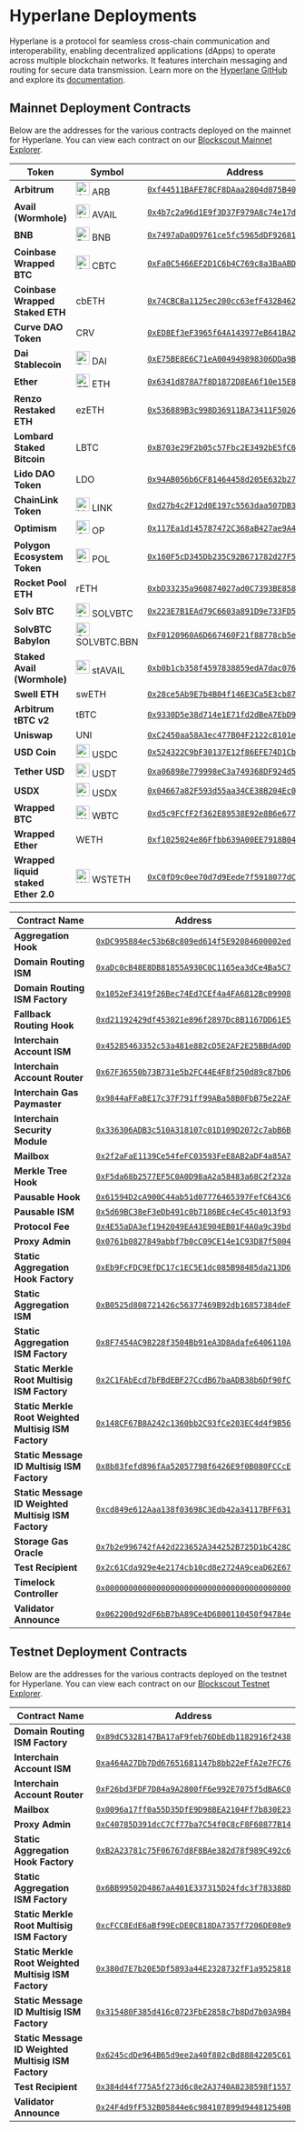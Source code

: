 # Hyperlane Deployments

Hyperlane is a protocol for seamless cross-chain communication and interoperability, enabling decentralized applications (dApps) to operate across multiple blockchain networks. It features interchain messaging and routing for secure data transmission. Learn more on the [Hyperlane GitHub](https://github.com/hyperlane-xyz) and explore its [documentation](https://docs.hyperlane.xyz/).

## Mainnet Deployment Contracts

Below are the addresses for the various contracts deployed on the mainnet for Hyperlane. You can view each contract on our [Blockscout Mainnet Explorer](https://explorer.tangle.tools/).

| Token                                    | Symbol | Address                                                                                                                          |
| ---------------------------------------------------- | ------ | -------------------------------------------------------------------------------------------------------------------------------- |
| **Arbitrum**                                 | <span className="flex items-center gap-1"><img src="/icons/arb.svg" alt="ARB" width="24" height="24" /> ARB</span>    | [`0xf44511BAFE78CF8DAaa2804d075B40DEFFFe63b2`](https://explorer.tangle.tools/address/0xf44511BAFE78CF8DAaa2804d075B40DEFFFe63b2) |
| **Avail (Wormhole)**                                 | <span className="flex items-center gap-1"><img src="/icons/avail.svg" alt="AVAIL" width="24" height="24" /> AVAIL</span>  | [`0x4b7c2a96d1E9f3D37F979A8c74e17d53473fbf40`](https://explorer.tangle.tools/address/0x4b7c2a96d1E9f3D37F979A8c74e17d53473fbf40) |
| **BNB**                                 | <span className="flex items-center gap-1"><img src="/icons/bnb.svg" alt="BNB" width="24" height="24" /> BNB</span>  | [`0x7497aDa0D9761ce5fc5965dDF926810BEfDDEA4d`](https://explorer.tangle.tools/address/0x7497aDa0D9761ce5fc5965dDF926810BEfDDEA4d) |
| **Coinbase Wrapped BTC**                                 | <span className="flex items-center gap-1"><img src="/icons/cbbtc.svg" alt="CBTC" width="24" height="24" /> CBTC</span>  | [`0xFa0C5466EF2D1C6b4C769c8a3BaABD9e9107a6f7`](https://explorer.tangle.tools/address/0xFa0C5466EF2D1C6b4C769c8a3BaABD9e9107a6f7) |
| **Coinbase Wrapped Staked ETH**                                 | cbETH   | [`0x74CBCBa1125ec200cc63efF432B462A084E557cc`](https://explorer.tangle.tools/address/0x74CBCBa1125ec200cc63efF432B462A084E557cc) |
| **Curve DAO Token**                                 | CRV    | [`0xED8Ef3eF3965f64A143977eB641BA2212DCfC96e`](https://explorer.tangle.tools/address/0xED8Ef3eF3965f64A143977eB641BA2212DCfC96e) |
| **Dai Stablecoin**                                 | <span className="flex items-center gap-1"><img src="/icons/dai.svg" alt="DAI" width="24" height="24" /> DAI</span>  | [`0xE75BE8E6C71eA004949898306DDa9BD59Cc2b0dC`](https://explorer.tangle.tools/address/0xE75BE8E6C71eA004949898306DDa9BD59Cc2b0dC) |
| **Ether**                                 | <span className="flex items-center gap-1"><img src="/icons/eth.svg" alt="ETH" width="24" height="24" /> ETH</span>  | [`0x6341d878A7f8D1872D8EA6f10e15E89692DC7cd7`](https://explorer.tangle.tools/address/0x6341d878A7f8D1872D8EA6f10e15E89692DC7cd7) |
| **Renzo Restaked ETH**                                 | ezETH   | [`0x536889B3c998D36911BA73411F502662B0754684`](https://explorer.tangle.tools/address/0x536889B3c998D36911BA73411F502662B0754684) |
| **Lombard Staked Bitcoin**                                 | LBTC   | [`0xB703e29F2b05c57Fbc2E3492bE5fC6Db62CE3188`](https://explorer.tangle.tools/address/0xB703e29F2b05c57Fbc2E3492bE5fC6Db62CE3188) |
| **Lido DAO Token**                                 | LDO    | [`0x94AB056b6CF81464458d205E632b2757A311E821`](https://explorer.tangle.tools/address/0x94AB056b6CF81464458d205E632b2757A311E821) |
| **ChainLink Token**                                 | <span className="flex items-center gap-1"><img src="/icons/link.svg" alt="LINK" width="24" height="24" /> LINK</span>  | [`0xd27b4c2F12d0E197c5563daa507DB31c5994180D`](https://explorer.tangle.tools/address/0xd27b4c2F12d0E197c5563daa507DB31c5994180D) |
| **Optimism**                                 | <span className="flex items-center gap-1"><img src="/icons/op.svg" alt="OP" width="24" height="24" /> OP</span>  | [`0x117Ea1d145787472C368aB427ae9A4B0b5B8CEe9`](https://explorer.tangle.tools/address/0x117Ea1d145787472C368aB427ae9A4B0b5B8CEe9) |
| **Polygon Ecosystem Token**                                 | <span className="flex items-center gap-1"><img src="/icons/pol.svg" alt="POL" width="24" height="24" /> POL</span>  | [`0x160F5cD345Db235C92B671782d27F5aA6F2f31EB`](https://explorer.tangle.tools/address/0x160F5cD345Db235C92B671782d27F5aA6F2f31EB) |
| **Rocket Pool ETH**                                 | rETH   | [`0xbD33235a960874027ad0C7393BE8583572EE2f5b`](https://explorer.tangle.tools/address/0xbD33235a960874027ad0C7393BE8583572EE2f5b) |
| **Solv BTC**                                 | <span className="flex items-center gap-1"><img src="/icons/solvbtc.svg" alt="SOLVBTC" width="24" height="24" /> SOLVBTC</span>  | [`0x223E7B1EAd79C6603a891D9e733FD5ADD1044dd1`](https://explorer.tangle.tools/address/0x223E7B1EAd79C6603a891D9e733FD5ADD1044dd1) |
| **SolvBTC Babylon**                                 | <span className="flex items-center gap-1"><img src="/icons/solvbtc.svg" alt="SOLVBTC" width="24" height="24" /> SOLVBTC.BBN</span>  | [`0xF0120960A6D667460F21f88778cb5e44cb90Ac3d`](https://explorer.tangle.tools/address/0xF0120960A6D667460F21f88778cb5e44cb90Ac3d) |
| **Staked Avail (Wormhole)**                                 | <span className="flex items-center gap-1"><img src="/icons/stavail.svg" alt="stAVAIL" width="24" height="24" /> stAVAIL</span>  | [`0xb0b1cb358f4597838859edA7dac076ada0E8aA34`](https://explorer.tangle.tools/address/0xb0b1cb358f4597838859edA7dac076ada0E8aA34) |
| **Swell ETH**                                | swETH  | [`0x28ce5Ab9E7b4B04f146E3Ca5E3cb87D7b07d5497`](https://explorer.tangle.tools/address/0x28ce5Ab9E7b4B04f146E3Ca5E3cb87D7b07d5497) |
| **Arbitrum tBTC v2**                                 | tBTC   | [`0x9330D5e38d714e1E71fd2dBeA7EbD98f13E4E241`](https://explorer.tangle.tools/address/0x9330D5e38d714e1E71fd2dBeA7EbD98f13E4E241) |
| **Uniswap**                                 | UNI   | [`0xC2450aa58A3ec477B04F2122c8101eE6bdcC3A82`](https://explorer.tangle.tools/address/0xC2450aa58A3ec477B04F2122c8101eE6bdcC3A82) |
| **USD Coin** | <span className="flex items-center gap-1"><img src="/icons/usdc.svg" alt="USDC" width="24" height="24" /> USDC</span> | [`0x524322C9bF30137E12f86EFE74D1Cba05f4126Fa`](https://explorer.tangle.tools/address/0x524322C9bF30137E12f86EFE74D1Cba05f4126Fa) |
| **Tether USD**                                 | <span className="flex items-center gap-1"><img src="/icons/usdt.svg" alt="USDT" width="24" height="24" /> USDT</span>   | [`0xa06898e779998eC3a749368DF924d5b94C2465b4`](https://explorer.tangle.tools/address/0xa06898e779998eC3a749368DF924d5b94C2465b4) |
| **USDX**                                 | <span className="flex items-center gap-1"><img src="/icons/usdx.svg" alt="USDX" width="24" height="24" /> USDX</span>   | [`0x04667a82F593d55aa34CE38B204Ec0Fdc54cDe0C`](https://explorer.tangle.tools/address/0x04667a82F593d55aa34CE38B204Ec0Fdc54cDe0C) |
| **Wrapped BTC**                                 | <span className="flex items-center gap-1"><img src="/icons/wbtc.svg" alt="WBTC" width="24" height="24" /> WBTC</span> | [`0xd5c9FCfF2f362E89538E92e8B6e677571E11C1e7`](https://explorer.tangle.tools/address/0xd5c9FCfF2f362E89538E92e8B6e677571E11C1e7) |
| **Wrapped Ether**                                 | WETH   | [`0xf1025024e86Ffbb639A00EE7918B0411eE4B7e52`](https://explorer.tangle.tools/address/0xf1025024e86Ffbb639A00EE7918B0411eE4B7e52) |
| **Wrapped liquid staked Ether 2.0**                                 | <span className="flex items-center gap-1"><img src="/icons/wsteth.svg" alt="WSTETH" width="24" height="24" /> WSTETH</span>  | [`0xC0fD9c0ee70d7d9Eede7f5918077dC506aF95E48`](https://explorer.tangle.tools/address/0xC0fD9c0ee70d7d9Eede7f5918077dC506aF95E48) |

| Contract Name                                        | Address                                                                                                                          |
| ---------------------------------------------------- | -------------------------------------------------------------------------------------------------------------------------------- |
| **Aggregation Hook**                                 | [`0xDC995884ec53b6Bc809ed614f5E92084600002ed`](https://explorer.tangle.tools/address/0xDC995884ec53b6Bc809ed614f5E92084600002ed) |
| **Domain Routing ISM**                               | [`0xaDc0cB48E8DB81855A930C0C1165ea3dCe4Ba5C7`](https://explorer.tangle.tools/address/0xaDc0cB48E8DB81855A930C0C1165ea3dCe4Ba5C7) |
| **Domain Routing ISM Factory**                       | [`0x1052eF3419f26Bec74Ed7CEf4a4FA6812Bc09908`](https://explorer.tangle.tools/address/0x1052eF3419f26Bec74Ed7CEf4a4FA6812Bc09908) |
| **Fallback Routing Hook**                            | [`0xd21192429df453021e896f2897Dc8B1167DD61E5`](https://explorer.tangle.tools/address/0xd21192429df453021e896f2897Dc8B1167DD61E5) |
| **Interchain Account ISM**                           | [`0x45285463352c53a481e882cD5E2AF2E25BBdAd0D`](https://explorer.tangle.tools/address/0x45285463352c53a481e882cD5E2AF2E25BBdAd0D) |
| **Interchain Account Router**                        | [`0x67F36550b73B731e5b2FC44E4F8f250d89c87bD6`](https://explorer.tangle.tools/address/0x67F36550b73B731e5b2FC44E4F8f250d89c87bD6) |
| **Interchain Gas Paymaster**                         | [`0x9844aFFaBE17c37F791ff99ABa58B0FbB75e22AF`](https://explorer.tangle.tools/address/0x9844aFFaBE17c37F791ff99ABa58B0FbB75e22AF) |
| **Interchain Security Module**                       | [`0x336306ADB3c510A318107c01D109D2072c7abB6B`](https://explorer.tangle.tools/address/0x336306ADB3c510A318107c01D109D2072c7abB6B) |
| **Mailbox**                                          | [`0x2f2aFaE1139Ce54feFC03593FeE8AB2aDF4a85A7`](https://explorer.tangle.tools/address/0x2f2aFaE1139Ce54feFC03593FeE8AB2aDF4a85A7) |
| **Merkle Tree Hook**                                 | [`0xF5da68b2577EF5C0A0D98aA2a58483a68C2f232a`](https://explorer.tangle.tools/address/0xF5da68b2577EF5C0A0D98aA2a58483a68C2f232a) |
| **Pausable Hook**                                    | [`0x61594D2cA900C44ab51d07776465397FefC643C6`](https://explorer.tangle.tools/address/0x61594D2cA900C44ab51d07776465397FefC643C6) |
| **Pausable ISM**                                     | [`0x5d69BC38eF3eDb491c0b7186BEc4eC45c4013f93`](https://explorer.tangle.tools/address/0x5d69BC38eF3eDb491c0b7186BEc4eC45c4013f93) |
| **Protocol Fee**                                     | [`0x4E55aDA3ef1942049EA43E904EB01F4A0a9c39bd`](https://explorer.tangle.tools/address/0x4E55aDA3ef1942049EA43E904EB01F4A0a9c39bd) |
| **Proxy Admin**                                      | [`0x0761b0827849abbf7b0cC09CE14e1C93D87f5004`](https://explorer.tangle.tools/address/0x0761b0827849abbf7b0cC09CE14e1C93D87f5004) |
| **Static Aggregation Hook Factory**                  | [`0xEb9FcFDC9EfDC17c1EC5E1dc085B98485da213D6`](https://explorer.tangle.tools/address/0xEb9FcFDC9EfDC17c1EC5E1dc085B98485da213D6) |
| **Static Aggregation ISM**                           | [`0xB0525d808721426c56377469B92db16857384deF`](https://explorer.tangle.tools/address/0xB0525d808721426c56377469B92db16857384deF) |
| **Static Aggregation ISM Factory**                   | [`0x8F7454AC98228f3504Bb91eA3D8Adafe6406110A`](https://explorer.tangle.tools/address/0x8F7454AC98228f3504Bb91eA3D8Adafe6406110A) |
| **Static Merkle Root Multisig ISM Factory**          | [`0x2C1FAbEcd7bFBdEBF27CcdB67baADB38b6Df90fC`](https://explorer.tangle.tools/address/0x2C1FAbEcd7bFBdEBF27CcdB67baADB38b6Df90fC) |
| **Static Merkle Root Weighted Multisig ISM Factory** | [`0x148CF67B8A242c1360bb2C93fCe203EC4d4f9B56`](https://explorer.tangle.tools/address/0x148CF67B8A242c1360bb2C93fCe203EC4d4f9B56) |
| **Static Message ID Multisig ISM Factory**           | [`0x8b83fefd896fAa52057798f6426E9f0B080FCCcE`](https://explorer.tangle.tools/address/0x8b83fefd896fAa52057798f6426E9f0B080FCCcE) |
| **Static Message ID Weighted Multisig ISM Factory**  | [`0xcd849e612Aaa138f03698C3Edb42a34117BFF631`](https://explorer.tangle.tools/address/0xcd849e612Aaa138f03698C3Edb42a34117BFF631) |
| **Storage Gas Oracle**                               | [`0x7b2e996742fA42d223652A344252B725D1bC428C`](https://explorer.tangle.tools/address/0x7b2e996742fA42d223652A344252B725D1bC428C) |
| **Test Recipient**                                   | [`0x2c61Cda929e4e2174cb10cd8e2724A9ceaD62E67`](https://explorer.tangle.tools/address/0x2c61Cda929e4e2174cb10cd8e2724A9ceaD62E67) |
| **Timelock Controller**                              | [`0x0000000000000000000000000000000000000000`](https://explorer.tangle.tools/address/0x0000000000000000000000000000000000000000) |
| **Validator Announce**                               | [`0x062200d92dF6bB7bA89Ce4D6800110450f94784e`](https://explorer.tangle.tools/address/0x062200d92dF6bB7bA89Ce4D6800110450f94784e) |

## Testnet Deployment Contracts

Below are the addresses for the various contracts deployed on the testnet for Hyperlane. You can view each contract on our [Blockscout Testnet Explorer](https://testnet-explorer.tangle.tools/).

| Contract Name                                        | Address                                                                                                                                  |
| ---------------------------------------------------- | ---------------------------------------------------------------------------------------------------------------------------------------- |
| **Domain Routing ISM Factory**                       | [`0x89dC5328147BA17aF9feb76DbEdb1182916f2438`](https://testnet-explorer.tangle.tools/address/0x89dC5328147BA17aF9feb76DbEdb1182916f2438) |
| **Interchain Account ISM**                           | [`0xa464A27Db7Dd67651681147b8bb22eFfA2e7FC76`](https://testnet-explorer.tangle.tools/address/0xa464A27Db7Dd67651681147b8bb22eFfA2e7FC76) |
| **Interchain Account Router**                        | [`0xF26bd3FDF7D84a9A2800fF6e992E7075f5dBA6C0`](https://testnet-explorer.tangle.tools/address/0xF26bd3FDF7D84a9A2800fF6e992E7075f5dBA6C0) |
| **Mailbox**                                          | [`0x0096a17ff0a55D35DfE9D98BEA2104Ff7b830E23`](https://testnet-explorer.tangle.tools/address/0x0096a17ff0a55D35DfE9D98BEA2104Ff7b830E23) |
| **Proxy Admin**                                      | [`0xC40785D391dcC7Cf77ba7C54f0C8cF8F60877B14`](https://testnet-explorer.tangle.tools/address/0xC40785D391dcC7Cf77ba7C54f0C8cF8F60877B14) |
| **Static Aggregation Hook Factory**                  | [`0xB2A23781c75F06767d8F8BAe382d78f989C492c6`](https://testnet-explorer.tangle.tools/address/0xB2A23781c75F06767d8F8BAe382d78f989C492c6) |
| **Static Aggregation ISM Factory**                   | [`0x6BB99502D4867aA401E337315D24fdc3f783388D`](https://testnet-explorer.tangle.tools/address/0x6BB99502D4867aA401E337315D24fdc3f783388D) |
| **Static Merkle Root Multisig ISM Factory**          | [`0xcFCC8EdE6aBf99EcDE0C818DA7357f7206DE08e9`](https://testnet-explorer.tangle.tools/address/0xcFCC8EdE6aBf99EcDE0C818DA7357f7206DE08e9) |
| **Static Merkle Root Weighted Multisig ISM Factory** | [`0x380d7E7b20E5Df5893a44E2328732fF1a9525818`](https://testnet-explorer.tangle.tools/address/0x380d7E7b20E5Df5893a44E2328732fF1a9525818) |
| **Static Message ID Multisig ISM Factory**           | [`0x315480F385d416c0723FbE2858c7b8Dd7b03A9B4`](https://testnet-explorer.tangle.tools/address/0x315480F385d416c0723FbE2858c7b8Dd7b03A9B4) |
| **Static Message ID Weighted Multisig ISM Factory**  | [`0x6245cdDe964B65d9ee2a40f802cBd88842205C61`](https://testnet-explorer.tangle.tools/address/0x6245cdDe964B65d9ee2a40f802cBd88842205C61) |
| **Test Recipient**                                   | [`0x384d44f775A5f273d6c8e2A3740A8238598f1557`](https://testnet-explorer.tangle.tools/address/0x384d44f775A5f273d6c8e2A3740A8238598f1557) |
| **Validator Announce**                               | [`0x24F4d9fF532B05844e6c984107899d944812540B`](https://testnet-explorer.tangle.tools/address/0x24F4d9fF532B05844e6c984107899d944812540B) |

